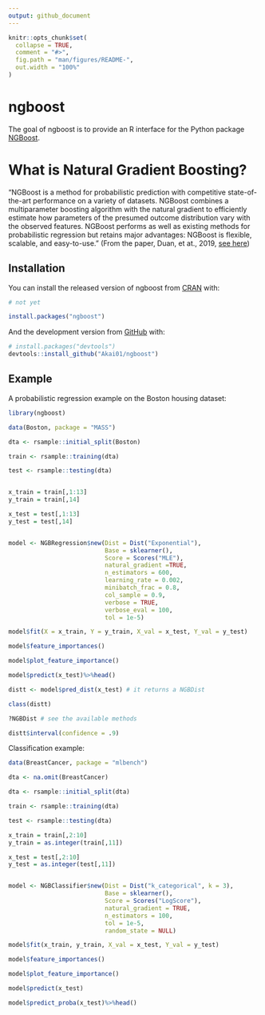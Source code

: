 ```yaml
---
output: github_document
---
```


<!-- README.md is generated from README.Rmd. Please edit that file -->

```r
knitr::opts_chunk$set(
  collapse = TRUE,
  comment = "#>",
  fig.path = "man/figures/README-",
  out.width = "100%"
)
```

# ngboost

<!-- badges: start -->

<!-- badges: end -->

The goal of ngboost is to provide an R interface for the Python package [NGBoost](https://stanfordmlgroup.github.io/ngboost/intro.html). 

# What is Natural Gradient Boosting?

"NGBoost is a method for probabilistic prediction with competitive state-of-the-art performance on a variety of datasets. NGBoost combines a multiparameter boosting algorithm with the natural gradient to efficiently estimate how parameters of the presumed outcome distribution vary with the observed features. NGBoost performs as well as existing methods for probabilistic regression but retains major advantages: NGBoost is flexible, scalable, and easy-to-use." (From the paper, Duan, et at., 2019, [see here](https://arxiv.org/pdf/1910.03225.pdf))


## Installation

You can install the released version of ngboost from [CRAN](https://CRAN.R-project.org) with:

``` r
# not yet

install.packages("ngboost")
```

And the development version from [GitHub](https://github.com/) with:

``` r
# install.packages("devtools")
devtools::install_github("Akai01/ngboost")
```
## Example

A probabilistic regression example on the Boston housing dataset: 

```r
library(ngboost)

data(Boston, package = "MASS")

dta <- rsample::initial_split(Boston)

train <- rsample::training(dta)

test <- rsample::testing(dta)


x_train = train[,1:13]
y_train = train[,14]

x_test = test[,1:13]
y_test = test[,14]


model <- NGBRegression$new(Dist = Dist("Exponential"),
                           Base = sklearner(),
                           Score = Scores("MLE"),
                           natural_gradient =TRUE,
                           n_estimators = 600,
                           learning_rate = 0.002,
                           minibatch_frac = 0.8,
                           col_sample = 0.9,
                           verbose = TRUE,
                           verbose_eval = 100,
                           tol = 1e-5)

model$fit(X = x_train, Y = y_train, X_val = x_test, Y_val = y_test)

model$feature_importances()

model$plot_feature_importance()

model$predict(x_test)%>%head()

distt <- model$pred_dist(x_test) # it returns a NGBDist

class(distt)

?NGBDist # see the available methods

distt$interval(confidence = .9)

```

Classification example:

```r
data(BreastCancer, package = "mlbench")

dta <- na.omit(BreastCancer)

dta <- rsample::initial_split(dta)

train <- rsample::training(dta)

test <- rsample::testing(dta)

x_train = train[,2:10]
y_train = as.integer(train[,11])

x_test = test[,2:10]
y_test = as.integer(test[,11])


model <- NGBClassifier$new(Dist = Dist("k_categorical", k = 3),
                           Base = sklearner(),
                           Score = Scores("LogScore"),
                           natural_gradient = TRUE,
                           n_estimators = 100,
                           tol = 1e-5,
                           random_state = NULL)

model$fit(x_train, y_train, X_val = x_test, Y_val = y_test)

model$feature_importances()

model$plot_feature_importance()

model$predict(x_test)

model$predict_proba(x_test)%>%head()

```
